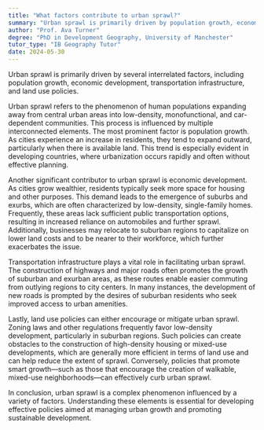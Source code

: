 ```yaml
---
title: "What factors contribute to urban sprawl?"
summary: "Urban sprawl is primarily driven by population growth, economic development, transportation infrastructure, and land use policies."
author: "Prof. Ava Turner"
degree: "PhD in Development Geography, University of Manchester"
tutor_type: "IB Geography Tutor"
date: 2024-05-30
---
```


Urban sprawl is primarily driven by several interrelated factors, including population growth, economic development, transportation infrastructure, and land use policies.

Urban sprawl refers to the phenomenon of human populations expanding away from central urban areas into low-density, monofunctional, and car-dependent communities. This process is influenced by multiple interconnected elements. The most prominent factor is population growth. As cities experience an increase in residents, they tend to expand outward, particularly when there is available land. This trend is especially evident in developing countries, where urbanization occurs rapidly and often without effective planning.

Another significant contributor to urban sprawl is economic development. As cities grow wealthier, residents typically seek more space for housing and other purposes. This demand leads to the emergence of suburbs and exurbs, which are often characterized by low-density, single-family homes. Frequently, these areas lack sufficient public transportation options, resulting in increased reliance on automobiles and further sprawl. Additionally, businesses may relocate to suburban regions to capitalize on lower land costs and to be nearer to their workforce, which further exacerbates the issue.

Transportation infrastructure plays a vital role in facilitating urban sprawl. The construction of highways and major roads often promotes the growth of suburban and exurban areas, as these routes enable easier commuting from outlying regions to city centers. In many instances, the development of new roads is prompted by the desires of suburban residents who seek improved access to urban amenities.

Lastly, land use policies can either encourage or mitigate urban sprawl. Zoning laws and other regulations frequently favor low-density development, particularly in suburban regions. Such policies can create obstacles to the construction of high-density housing or mixed-use developments, which are generally more efficient in terms of land use and can help reduce the extent of sprawl. Conversely, policies that promote smart growth—such as those that encourage the creation of walkable, mixed-use neighborhoods—can effectively curb urban sprawl.

In conclusion, urban sprawl is a complex phenomenon influenced by a variety of factors. Understanding these elements is essential for developing effective policies aimed at managing urban growth and promoting sustainable development.
    
